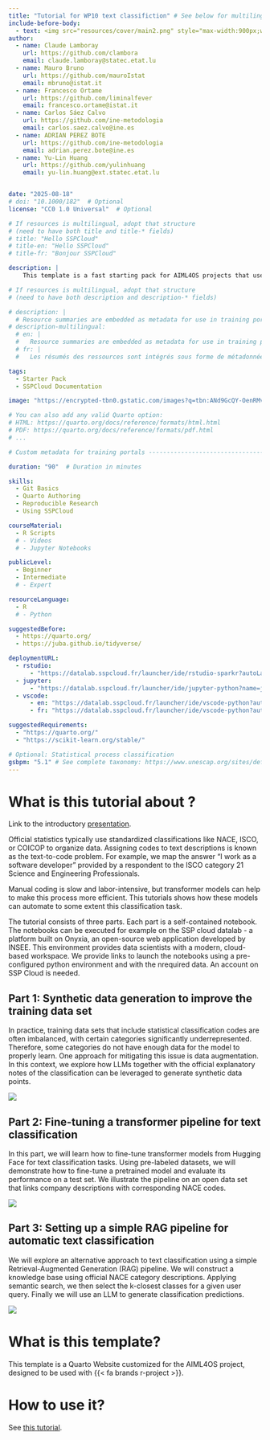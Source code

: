 ```yaml
---
title: "Tutorial for WP10 text classifiction" # See below for multilingual resource
include-before-body:
  - text: <img src="resources/cover/main2.png" style="max-width:900px;width:100%"><br>
author:
  - name: Claude Lamboray
    url: https://github.com/clambora
    email: claude.lamboray@statec.etat.lu
  - name: Mauro Bruno
    url: https://github.com/mauroIstat
    email: mbruno@istat.it
  - name: Francesco Ortame
    url: https://github.com/liminalfever
    email: francesco.ortame@istat.it
  - name: Carlos Sáez Calvo
    url: https://github.com/ine-metodologia
    email: carlos.saez.calvo@ine.es
  - name: ADRIAN PEREZ BOTE
    url: https://github.com/ine-metodologia
    email: adrian.perez.bote@ine.es
  - name: Yu-Lin Huang
    url: https://github.com/yulinhuang
    email: yu-lin.huang@ext.statec.etat.lu


date: "2025-08-18"
# doi: "10.1000/182"  # Optional
license: "CC0 1.0 Universal"  # Optional

# If resources is multilingual, adopt that structure
# (need to have both title and title-* fields)
# title: "Hello SSPCloud"
# title-en: "Hello SSPCloud"
# title-fr: "Bonjour SSPCloud"

description: |
    This template is a fast starting pack for AIML4OS projects that use `R`. For `Python` projects, see [this `Github` repository](https://github.com/InseeFrLab/AIML4OS-template-quarto-python).

# If resources is multilingual, adopt that structure
# (need to have both description and description-* fields)

# description: |
  # Resource summaries are embedded as metadata for use in training portals and for sharing on social media.
# description-multilingual:
  # en: |
  #   Resource summaries are embedded as metadata for use in training portals and for sharing on social media.
  # fr: |
  #   Les résumés des ressources sont intégrés sous forme de métadonnées, utiles pour les portails de formation ou le partage sur les réseaux sociaux.

tags:
  - Starter Pack
  - SSPCloud Documentation

image: "https://encrypted-tbn0.gstatic.com/images?q=tbn:ANd9GcQY-OenRMvFyZUfDm_snUCxpV4SyaHvUeqObA&s"

# You can also add any valid Quarto option:
# HTML: https://quarto.org/docs/reference/formats/html.html
# PDF: https://quarto.org/docs/reference/formats/pdf.html
# ...

# Custom metadata for training portals -------------------------------------

duration: "90"  # Duration in minutes

skills:
  - Git Basics
  - Quarto Authoring
  - Reproducible Research
  - Using SSPCloud

courseMaterial:
  - R Scripts
  # - Videos
  # - Jupyter Notebooks

publicLevel:
  - Beginner
  - Intermediate
  # - Expert

resourceLanguage:
  - R
  # - Python

suggestedBefore:
  - https://quarto.org/
  - https://juba.github.io/tidyverse/

deploymentURL:
  - rstudio:
      - "https://datalab.sspcloud.fr/launcher/ide/rstudio-sparkr?autoLaunch=true&init.personalInit=%C2%ABhttps%3A%2F%2Fraw.githubusercontent.com%2FInseeFrLab%2Fformation-bceao%2Fmain%2Ftp%2Finit-tp.sh%C2%BB&resources.limits.memory=%C2%AB100Gi%C2%BB&persistence.size=%C2%AB40Gi%C2%BB&init.personalInitArgs=%C2%ABen%C2%BB"
  - jupyter:
      - "https://datalab.sspcloud.fr/launcher/ide/jupyter-python?name=jupyter-python&shared=false&version=1.13.44&autoLaunch=true&init.personalInit=%C2%ABhttps%3A%2F%2Fraw.githubusercontent.com%2Flinogaliana%2Fpython-datascientist%2Fmaster%2Fsspcloud%2Finit-jupyter.sh%C2%BB&init.personalInitArgs=%C2%ABen%2Fmanipulation%2001_numpy%C2%BB"
  - vscode:
      - en: "https://datalab.sspcloud.fr/launcher/ide/vscode-python?autoLaunch=true&onyxia.friendlyName=%C2%AB03_geopandas_intro%C2%BB&init.personalInit=%C2%ABhttps%3A%2F%2Fraw.githubusercontent.com%2Flinogaliana%2Fpython-datascientist%2Fmaster%2Fsspcloud%2Finit-vscode.sh%C2%BB&init.personalInitArgs=%C2%ABen/manipulation%2003_geopandas_intro%C2%BB&security.allowlist.enabled=false"
      - fr: "https://datalab.sspcloud.fr/launcher/ide/vscode-python?autoLaunch=true&onyxia.friendlyName=%C2%AB03_geopandas_intro%C2%BB&init.personalInit=%C2%ABhttps%3A%2F%2Fraw.githubusercontent.com%2Flinogaliana%2Fpython-datascientist%2Fmaster%2Fsspcloud%2Finit-vscode.sh%C2%BB&init.personalInitArgs=%C2%ABen/manipulation%2003_geopandas_intro%C2%BB&security.allowlist.enabled=false"

suggestedRequirements:
  - "https://quarto.org/"
  - "https://scikit-learn.org/stable/"

# Optional: Statistical process classification
gsbpm: "5.1" # See complete taxonomy: https://www.unescap.org/sites/default/d8files/event-documents/GSBPM_v5.1_R_for_SBP_8-18Apr2024.pdf
---
```



# What is this tutorial about ?
Link to the introductory [presentation](chapters/0_Intro/Introduction.pdf).


Official statistics typically use standardized classifications like NACE, ISCO, or COICOP to organize data. Assigning codes to text descriptions is known as the text-to-code problem. For example, we map the answer “I work as a software developer” provided by a respondent  to the ISCO category 21 Science and Engineering Professionals.  

Manual coding is slow and labor-intensive, but transformer models can help to make this process more efficient. This tutorials shows how these models can automate to some extent this classification task.

The tutorial consists of three parts. Each part is a self-contained notebook. The notebooks can  be executed for example on the SSP cloud datalab - a platform built on Onyxia, an open-source web application developed by INSEE. This environment provides data scientists with a modern, cloud-based workspace. We provide links to launch the notebooks using a pre-configured python environment and with the nrequired data. An account on SSP Cloud is needed.    


## Part 1: Synthetic data generation to improve the training data set

In practice, training data sets that include statistical classification codes are often imbalanced, with certain categories significantly underrepresented. Therefore, some categories do not have enough data for the model to properly learn. One approach for mitigating this issue is data augmentation. In this context, we explore how LLMs together with the official explanatory notes of the classification can be leveraged to generate synthetic data points. 

![](chapters/0_Intro/Part1-picture.png)

## Part 2: Fine-tuning a transformer pipeline for text classification

In this part, we will learn how to fine-tune transformer models from Hugging Face for text classification tasks. Using pre-labeled datasets, we will demonstrate how to fine-tune a pretrained model and evaluate its performance on a test set. We illustrate the pipeline on an open data set that links company descriptions with corresponding NACE codes.

![](chapters/0_Intro/Part2-picture.png)


## Part 3: Setting up a simple RAG pipeline for automatic text classification

We will explore an alternative approach to text classification using a simple Retrieval-Augmented Generation (RAG) pipeline. We
will	construct a knowledge base using official NACE category descriptions. Applying semantic search, we then select the k-closest classes for a given user query. Finally we will use an LLM to generate classification predictions.

![](chapters/0_Intro/Part3-picture.png)

# What is this template?

This template is a Quarto Website customized for the AIML4OS project, designed to be used with {{< fa brands r-project >}}.

# How to use it?

See [this tutorial](https://inseefrlab.github.io/formation-starting-pack/).




